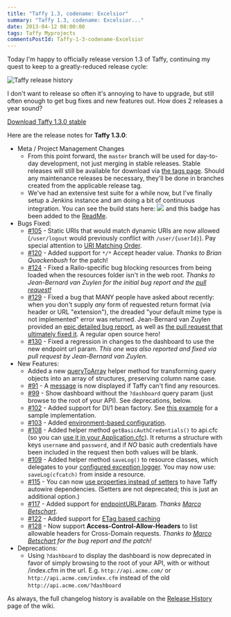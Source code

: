 ```yaml
---
title: "Taffy 1.3, codename: Excelsior"
summary: "Taffy 1.3, codename: Excelsior..."
date: 2013-04-12 08:00:00
tags: Taffy Myprojects
commentsPostId: Taffy-1-3-codename-Excelsior
---
```


Today I'm happy to officially release version 1.3 of Taffy, continuing my quest to keep to a greatly-reduced release cycle:

![Taffy release history](images/taffy_releases.png)

I don't want to release so often it's annoying to have to upgrade, but still often enough to get bug fixes and new features out. How does 2 releases a year sound?

<a href="https://github.com/atuttle/Taffy/archive/v1.3.0.zip" class="btn btn-success">Download Taffy 1.3.0 stable</a>

Here are the release notes for **Taffy 1.3.0**:

* Meta / Project Management Changes
  * From this point forward, the `master` branch will be used for day-to-day development, not just merging in stable releases. Stable releases will still be available for download via [the tags page](https://github.com/atuttle/Taffy/tags). Should any maintenance releases be necessary, they'll be done in branches created from the applicable release tag.
  * We've had an extensive test suite for a while now, but I've finally setup a Jenkins instance and am doing a bit of continuous integration. You can see the build stats here: <a href="https://travis-ci.org/github/atuttle/Taffy"><img src="https://travis-ci.org/atuttle/Taffy.svg?branch=master" /></a> and this badge has been added to the [ReadMe](https://github.com/atuttle/Taffy#readme).
* Bugs Fixed:
  * [#105](https://github.com/atuttle/Taffy/issues/105) - Static URIs that would match dynamic URIs are now allowed (`/user/logout` would previously conflict with `/user/{userId}`). Pay special attention to [URI Matching Order](https://github.com/atuttle/Taffy/wiki/Configuration-via-Metadata#uri-matching-order).
  * [#120](https://github.com/atuttle/Taffy/issues/120) - Added support for `*/*` Accept header value. _Thanks to Brian Quackenbush_ for the patch!
  * [#124](https://github.com/atuttle/Taffy/issues/124) - Fixed a Railo-specific bug blocking resources from being loaded when the resources folder isn't in the web root. _Thanks to Jean-Bernard van Zuylen for the initial bug report and the [pull request!](https://github.com/atuttle/Taffy/pull/133)_
  * [#129](https://github.com/atuttle/Taffy/issues/129) - Fixed a bug that MANY people have asked about recently: when you don't supply _any_ form of requested return format (via header or URL "extension"), the dreaded "your default mime type is not implemented" error was returned. Jean-Bernard van Zuylen provided an [epic detailed bug report](https://github.com/atuttle/Taffy/issues/129), as well as [the pull request that ultimately fixed it](https://github.com/atuttle/Taffy/pull/132). A regular open source hero!
  * [#130](https://github.com/atuttle/Taffy/issues/130) - Fixed a regression in changes to the dashboard to use the new endpoint url param. _This one was also reported and fixed via pull request by Jean-Bernard van Zuylen._
* New Features:
  * Added a new [queryToArray](https://github.com/atuttle/Taffy/wiki/Index-of-API-Methods#querytoarrayquery-data) helper method for transforming query objects into an array of structures, preserving column name case.
  * [#91](https://github.com/atuttle/Taffy/issues/91) - A [message](https://www.evernote.com/shard/s240/sh/6b166322-d8a8-4209-8de1-7348abd8baca/3b4072548cd291ded70ae60f1d4d5583/deep/0/Taffy%20messaging%20when%20no%20resources%20are%20defined.jpg) is now displayed if Taffy can't find any resources.
  * [#99](https://github.com/atuttle/Taffy/issues/99) - Show dashboard without the `?dashboard` query param (just browse to the root of your API). See deprecations, below.
  * [#102](https://github.com/atuttle/Taffy/issues/102) - Added support for DI/1 bean factory. See [this example](https://github.com/atuttle/Taffy/blob/1.3-dev/examples/api_DI1/Application.cfc) for a sample implementation.
  * [#103](https://github.com/atuttle/Taffy/issues/103) - Added [environment-based configuration](https://github.com/atuttle/Taffy/wiki/Environment-Specific-Configuration).
  * [#108](https://github.com/atuttle/Taffy/issues/108) - Added helper method `getBasicAuthCredentials()` to api.cfc (so you can [use it in your Application.cfc](https://github.com/atuttle/Taffy/wiki/Authentication-and-Security)). It returns a structure with keys `username` and `password`, and if _NO_ basic auth credentials have been included in the request then both values will be blank.
  * [#109](https://github.com/atuttle/Taffy/issues/109) - Added helper method `saveLog()` to resource classes, which delegates to your [configured exception logger](https://github.com/atuttle/Taffy/wiki/Exception-Logging-Adapters). You may now use: `saveLog(cfcatch)` from inside a resource.
  * [#115](https://github.com/atuttle/Taffy/issues/115) - You can now [use properties instead of setters](https://github.com/atuttle/Taffy/wiki/So-you-want-to:-Use-Taffy's-built-in-Dependency-Injection-to-resolve-dependencies-of-your-resources) to have Taffy autowire dependencies. (Setters are not deprecated; this is just an additional option.)
  * [#117](https://github.com/atuttle/Taffy/pull/117) - Added support for [endpointURLParam](https://github.com/atuttle/Taffy/wiki/List-of-all-variables.framework-settings). _Thanks [Marco Betschart](https://github.com/marbetschar)_.
  * [#122](https://github.com/atuttle/Taffy/issues/122) - Added support for [ETag based caching](https://github.com/atuttle/Taffy/wiki/List-of-all-variables.framework-settings)
  * [#128](https://github.com/atuttle/Taffy/issues/128) - Now support **Access-Control-Allow-Headers** to list allowable headers for Cross-Domain requests. _Thanks to [Marco Betschart](https://github.com/marbetschar) for the bug report and the patch!_
* Deprecations:
  * Using `?dashboard` to display the dashboard is now deprecated in favor of simply browsing to the root of your API, with or without /index.cfm in the url. E.g. `http://api.acme.com/` or `http://api.acme.com/index.cfm` instead of the old `http://api.acme.com/?dashboard`

As always, the full changelog history is available on the [Release History](https://github.com/atuttle/Taffy/wiki/Releases) page of the wiki.
